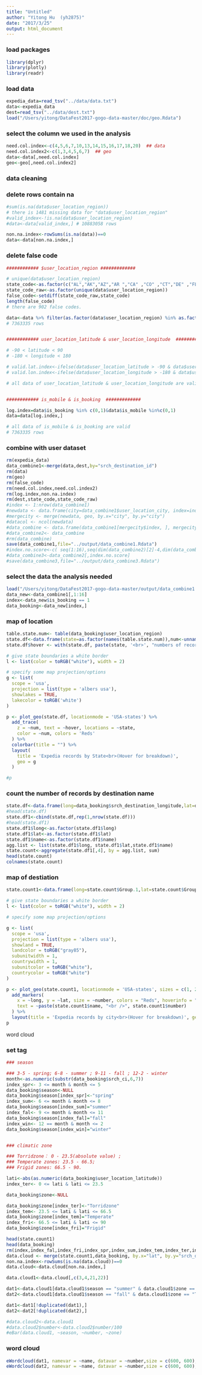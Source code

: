 ```yaml
---
title: "Untitled"
author: "Yitong Hu  (yh2875)"
date: "2017/3/25"
output: html_document
---
```




### load packages
```r
library(dplyr)
library(plotly)
library(readr)
```


### load data
```r
expedia_data=read_tsv("../data/data.txt")
data<-expedia_data
dest=read_tsv("../data/dest.txt")
load("/Users/yitong/DataFest2017-gogo-data-master/doc/geo.Rdata")
```

### select the column we used in the analysis

```r
need.col.index<-c(4,5,6,7,10,13,14,15,16,17,18,20)  ## data
need.col.index2<-c(1,3,4,5,6,7)  ## geo
data<-data[,need.col.index]
geo<-geo[,need.col.index2]
```

### data cleaning

### delete rows contain na 

```r
#sum(is.na(data$user_location_region))
# there is 1481 missing data for "data$user_location_region"
#valid_index<-!is.na(data$user_location_region)
#data<-data[valid_index,] # 10883058 rows

non.na.index<-rowSums(is.na(data))==0
data<-data[non.na.index,]
```


### delete false code
```r
############ $user_location_region #############

# unique(data$user_location_region)
state_code<-as.factor(c("AL","AK","AZ","AR ","CA" ,"CO" ,"CT","DE" ,"FL","GA" ,"HI" ,"ID" ,"IL", "IN", "IA", "KS", "KY", "LA", "ME", "MD", "MA", "MI", "MN", "MS", "MO", "MT","NE", "NV", "NH", "NJ","NM"," NY", "NC"," ND", "OH", "OK", "OR", "PA", "RI", "SC", "SD", "TN", "TX", "UT", "VT", "VA", "WA", "WV", "WI", "WY"))
state_code_raw<-as.factor(unique(data$user_location_region))
false_code<-setdiff(state_code_raw,state_code)
length(false_code)
# there are 902 false codes.

data<-data %>% filter(as.factor(data$user_location_region) %in% as.factor(state_code))
# 7363335 rows


############ user_location_latitude & user_location_longitude  #############

# -90 < latitude < 90
# -180 < longitude < 180

# valid.lat.index<-ifelse(data$user_location_latitude > -90 & data$user_location_latitude < 90,1,0)
# valid.lon.index<-ifelse(data$user_location_longitude > -180 & data$user_location_longitude < 180,1,0)

# all data of user_location_latitude & user_location_longitude are valid


############ is_mobile & is_booking  #############

log.index=data$is_booking %in% c(0,1)&data$is_mobile %in%c(0,1)
data=data[log.index,]

# all data of is_mobile & is_booking are valid
# 7363335 rows
```

### combine with user dataset
```r
rm(expedia_data)
data_combine1<-merge(data,dest,by="srch_destination_id")
rm(data)
rm(geo)
rm(false_code)
rm(need.col.index,need.col.index2)
rm(log.index,non.na.index)
rm(dest,state_code,state_code_raw)
#index <- 1:nrow(data_combine1)
#newdata <- data.frame(city=data_combine1$user_location_city, index=index)
#mergecity <- merge(newdata, geo, by.x="city", by.y="city")
#datacol <- ncol(newdata)
#data_combine <- data.frame(data_combine1[mergecity$index, ], mergecity[,-(1:datacol)])
#data_combine2<- data_combine
#rm(data_combine)
save(data_combine1,file="../output/data_combine1.Rdata")
#index.no.score<-c( seq(1:16),seq(dim(data_combine2)[2]-4,dim(data_combine2)[2]) )
#data_combine3<-data_combine2[,index.no.score]
#save(data_combine3,file="../output/data_combine3.Rdata")
```


### select the data the analysis needed
```r
load("/Users/yitong/DataFest2017-gogo-data-master/output/data_combine1.Rdata")
data_new<-data_combine1[,1:16]
index<-data_new$is_booking == 1
data_booking<-data_new[index,]
```

### map of location

```r
table.state.num<- table(data_booking$user_location_region)
state.df<-data.frame(state=as.factor(names(table.state.num)),num<-unname(table.state.num))
state.df$hover <- with(state.df, paste(state, '<br>', "numbers of record:", num))

# give state boundaries a white border
l <- list(color = toRGB("white"), width = 2)

# specify some map projection/options
g <- list(
  scope = 'usa',
  projection = list(type = 'albers usa'),
  showlakes = TRUE,
  lakecolor = toRGB('white')
)

p <- plot_geo(state.df, locationmode = 'USA-states') %>%
  add_trace(
    z = ~num, text = ~hover, locations = ~state,
    color = ~num, colors = 'Reds'
  ) %>%
  colorbar(title = "") %>%
  layout(
    title = 'Expedia records by State<br>(Hover for breakdown)',
    geo = g
  )

#p
```


### count the number of records by destination name
```r
state.df<-data.frame(long=data_booking$srch_destination_longitude,lat=data_booking$srch_destination_latitude,name=data_booking$srch_destination_name)
#head(state.df)
state.df1<-cbind(state.df,rep(1,nrow(state.df)))
#head(state.df1)
state.df1$long<-as.factor(state.df1$long)
state.df1$lat<-as.factor(state.df1$lat)
state.df1$name<-as.factor(state.df1$name)
agg.list <- list(state.df1$long, state.df1$lat,state.df1$name)
state.count<-aggregate(state.df1[,4], by = agg.list, sum)
head(state.count)
colnames(state.count)
```

### map of destiation

```r
state.count1<-data.frame(long=state.count$Group.1,lat=state.count$Group.2,number=as.numeric(state.count$x),name=state.count$Group.3)

# give state boundaries a white border
l <- list(color = toRGB("white"), width = 2)

# specify some map projection/options

g <- list(
  scope = 'usa',
  projection = list(type = 'albers usa'),
  showland = TRUE,
  landcolor = toRGB("gray85"),
  subunitwidth = 1,
  countrywidth = 1,
  subunitcolor = toRGB("white"),
  countrycolor = toRGB("white")
)

p <- plot_geo(state.count1, locationmode = 'USA-states', sizes = c(1, 250)) %>%
  add_markers(
    x = ~long, y = ~lat, size = ~number, colors = "Reds", hoverinfo = "text",
    text = ~paste(state.count1$name, "<br />", state.count1$number)
  ) %>%
  layout(title = 'Expedia records by city<br>(Hover for breakdown)', geo = g)
p
```

############## word cloud ###############

### set tag
```r
### season

### 3-5 - spring; 6-8 - summer ; 9-11 - fall ; 12-2 - winter
month<-as.numeric(substr(data_booking$srch_ci,6,7))
index_spr<- 3 <= month & month <= 5
data_booking$season<-NULL
data_booking$season[index_spr]<-"spring"
index_sum<- 6 <= month & month <= 8
data_booking$season[index_sum]="summer"
index_fal<- 9 <= month & month <= 11
data_booking$season[index_fal]="fall"
index_win<- 12 == month & month <= 2
data_booking$season[index_win]="winter"


### climatic zone

### Torridzone： 0 - 23.5(absolute value) ; 
### Temperate zones: 23.5 - 66.5;
### Frigid zones: 66.5 - 90.

lati<-abs(as.numeric(data_booking$user_location_latitude))
index_ter<- 0 <= lati & lati <= 23.5

data_booking$zone<-NULL

data_booking$zone[index_ter]<-"Torridzone"
index_tem<- 23.5 <= lati & lati <= 66.5
data_booking$zone[index_tem]="Temperate"
index_fri<- 66.5 <= lati & lati <= 90
data_booking$zone[index_fri]="Frigid"
```

```r
head(state.count1)
head(data_booking)
rm(index,index_fal,index_fri,index_spr,index_sum,index_tem,index_ter,index_win,lati,month)
data.cloud <- merge(state.count1,data_booking, by.x="lat", by.y="srch_destination_latitude",all.x=T)
non.na.index<-rowSums(is.na(data.cloud))==0
data.cloud<-data.cloud[non.na.index,]
```

```r
data.cloud1<-data.cloud[,c(3,4,21,22)]

dat1<-data.cloud1[data.cloud1$season == "summer" & data.cloud1$zone == "Torridzone",]
dat2<-data.cloud1[data.cloud1$season == "fall" & data.cloud1$zone == "Temperate",]

dat1<-dat1[!duplicated(dat1),]
dat2<-dat2[!duplicated(dat2),]

#data.cloud2<-data.cloud1
#data.cloud2$number<-data.cloud2$number/100
#eBar(data.cloud1, ~season, ~number, ~zone)
```


### word cloud 
```r

eWordcloud(dat1, namevar = ~name, datavar = ~number,size = c(600, 600),title = "summer & Torridzone",rotationRange = c(-20, 20))
eWordcloud(dat2, namevar = ~name, datavar = ~number,size = c(600, 600),title = "fall & temperate",rotationRange = c(-20, 20))
```





